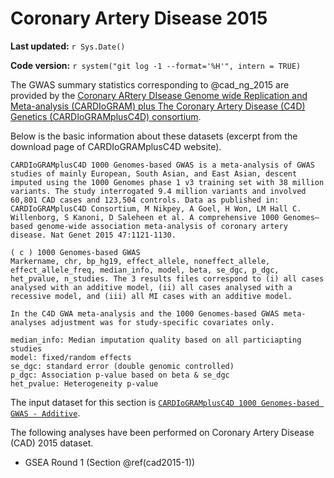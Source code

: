 # Coronary Artery Disease 2015

**Last updated:** `r Sys.Date()`

**Code version:** `r system("git log -1 --format='%H'", intern = TRUE)`

The GWAS summary statistics corresponding to @cad_ng_2015 are provided by the [Coronary ARtery DIsease Genome wide Replication and Meta-analysis (CARDIoGRAM) plus The Coronary Artery Disease (C4D) Genetics (CARDIoGRAMplusC4D) consortium](http://www.cardiogramplusc4d.org/data-downloads/).

Below is the basic information about these datasets (excerpt from the download page of CARDIoGRAMplusC4D website).

```
CARDIoGRAMplusC4D 1000 Genomes-based GWAS is a meta-analysis of GWAS studies of mainly European, South Asian, and East Asian, descent imputed using the 1000 Genomes phase 1 v3 training set with 38 million variants. The study interrogated 9.4 million variants and involved 60,801 CAD cases and 123,504 controls. Data as published in: CARDIoGRAMplusC4D Consortium, M Nikpey, A Goel, H Won, LM Hall C. Willenborg, S Kanoni, D Saleheen et al. A comprehensive 1000 Genomes–based genome-wide association meta-analysis of coronary artery disease. Nat Genet 2015 47:1121-1130.

( c ) 1000 Genomes-based GWAS
Markername, chr, bp_hg19, effect_allele, noneffect_allele, effect_allele_freq, median_info, model, beta, se_dgc, p_dgc, het_pvalue, n_studies. The 3 results files correspond to (i) all cases analysed with an additive model, (ii) all cases analysed with a recessive model, and (iii) all MI cases with an additive model.

In the C4D GWA meta-analysis and the 1000 Genomes-based GWAS meta-analyses adjustment was for study-specific covariates only.

median_info: Median imputation quality based on all particiapting studies
model: fixed/random effects
se_dgc: standard error (double genomic controlled)
p_dgc: Association p-value based on beta & se_dgc
het_pvalue: Heterogeneity p-value
```

The input dataset for this section is [`CARDIoGRAMplusC4D 1000 Genomes-based GWAS - Additive`](http://www.cardiogramplusc4d.org/media/cardiogramplusc4d-consortium/data-downloads/cad.additive.Oct2015.pub.zip).

The following analyses have been performed on Coronary Artery Disease (CAD) 2015 dataset.

- GSEA Round 1 (Section \@ref(cad2015-1))
